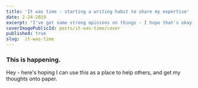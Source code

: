 ```yaml
---
title: 'It was time - starting a writing habit to share my expertise'
date: 2-24-2019
excerpt: "I've got some strong opinions on things - I hope that's okay. Thankfully, this is not just another 'hello world' post"
coverImagePublicId: posts/it-was-time/cover
published: true
slug:  it-was-time
---
```


### This is happening.

Hey - here's hoping I can use this as a place to help others, and get my thoughts onto paper.

